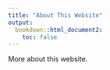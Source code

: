 ```yaml
---
title: "About This Website"
output: 
  bookdown::html_document2:
    toc: false
---
```


More about this website.
